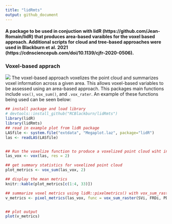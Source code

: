 ```yaml
---
title: "lidRmts"
output: github_document
---
```


#### A package to be used in conjuction with lidR (https://github.com/Jean-Romain/lidR) that produces area-based varaibles for the voxel based approach. Additional scripts for cloud and tree-based approaches were used in Blackburn et al. 2021 (https://cdnsciencepub.com/doi/10.1139/cjfr-2020-0506). 

### Voxel-based apprach 

![](viz/voxel.gif)
The voxel-based approach voxelizes the point cloud and summarizes voxel information across a given area. This allows voxel-based variables to be assessed using an area-based approach. This packages main functions include `vox()`, `vox_sum()`, and `.vox_rater`. An example of these functions being used can be seen below:

```r
## install package and load library
# devtools::install_github("RCBlackburn/lidRmts")
library(lidR)
library(lidRmts)
## read in example plot from lidR package
LASfile <- system.file("extdata", "Megaplot.laz", package="lidR")
las <- readLAS(LASfile)


## Run the voxelize function to produce a voxelized point cloud wiht indivdual voxel metrics
las_vox <- vox(las, res = 2)

## get summary statistics for voxelized point cloud
plot_metrics <- vox_sum(las_vox, 2)

## display the mean metrics
knitr::kable(plot_metrics[c(1:4, 33)])

## summarize voxel metrics using lidR::pixelmetrics() with vox_sum_raster() 
v_metrics <- pixel_metrics(las_vox, func = vox_sum_raster(SVi, FRDi, PDi, PDi_above), res = 20)


## plot output
plot(v_metrics)

```

